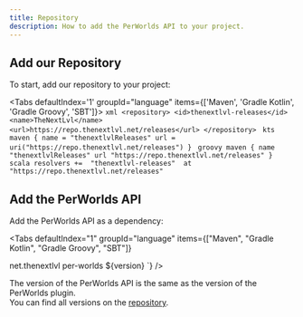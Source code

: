 ```yaml
---
title: Repository
description: How to add the PerWorlds API to your project.
---
```



## Add our Repository

To start, add our repository to your project:

<Tabs defaultIndex='1' groupId="language" items={['Maven', 'Gradle Kotlin', 'Gradle Groovy', 'SBT']}>
  <Tab id="maven" value="Maven">
    ```xml
    <repository>
      <id>thenextlvl-releases</id>
      <name>TheNextLvl</name>
      <url>https://repo.thenextlvl.net/releases</url>
    </repository>
    ```
  </Tab>
  <Tab id="kotlin" value="Gradle Kotlin">
    ```kts
    maven {
      name = "thenextlvlReleases"
      url = uri("https://repo.thenextlvl.net/releases")
    }
    ```
  </Tab>
  <Tab id="groovy" value="Gradle Groovy">
    ```groovy
    maven {
      name "thenextlvlReleases"
      url "https://repo.thenextlvl.net/releases"
    }
    ```
  </Tab>
  <Tab id="sbt" value="SBT">
    ```scala
    resolvers += 
      "thenextlvl-releases" 
        at "https://repo.thenextlvl.net/releases"
    ```
  </Tab>
</Tabs>

## Add the PerWorlds API

Add the PerWorlds API as a dependency:

<Tabs
  defaultIndex="1"
  groupId="language"
  items={["Maven", "Gradle Kotlin", "Gradle Groovy", "SBT"]}
>
  <Tab id="maven" value="Maven">
    <DynamicCodeBlock
      lang="xml"
      code={`<dependency>
    <groupId>net.thenextlvl</groupId>
    <artifactId>per-worlds</artifactId>
    <version>${version}</version>
</dependency>`}
    />
  </Tab>
  <Tab id="kotlin" value="Gradle Kotlin">
    <DynamicCodeBlock lang="kts" code={`implementation("net.thenextlvl:per-worlds:${version}")`} />
  </Tab>
  <Tab id="groovy" value="Gradle Groovy">
    <DynamicCodeBlock
      lang="groovy"
      code={`implementation "net.thenextlvl:per-worlds:${version}"`}
    />
  </Tab>
  <Tab id="sbt" value="SBT">
    <DynamicCodeBlock lang="scala" code={`"net.thenextlvl" %% "per-worlds" %% "${version}"`} />
  </Tab>
</Tabs>

<Callout type="info" title="Note">

The version of the PerWorlds API is the same as the version of the PerWorlds plugin.  
 You can find all versions on the [repository](https://repo.thenextlvl.net/#/releases/net/thenextlvl/per-worlds).

</Callout>
